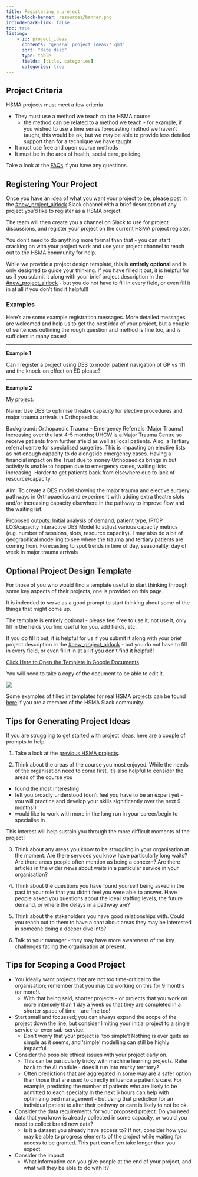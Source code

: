 ```yaml
---
title: Registering a project
title-block-banner: resources/banner.png
include-back-link: false
toc: true
listing:
    - id: project_ideas
      contents: "general_project_ideas/*.qmd"
      sort: "date desc"
      type: table
      fields: [title, categories]
      categories: true
---
```


## Project Criteria

:::{.callout-note}
HSMA projects must meet a few criteria

- They must use a method we teach on the HSMA course
    - the method can be related to a method we teach - for example, if you wished to use a time series forecasting method we haven't taught, this would be ok, but we may be able to provide less detailed support than for a technique we have taught
- It must use free and open source methods
- It must be in the area of health, social care, policing,
:::


:::{.callout-tip}
Take a look at the [FAQs](faqs.qmd) if you have any questions.
:::

## Registering Your Project

Once you have an idea of what you want your project to be, please post in the [#new_project_airlock](https://hsma-workspace.slack.com/archives/C074HBCAGGM) Slack channel with a brief description of any project you'd like to register as a HSMA project.

The team will then create you a channel on Slack to use for project discussions, and register your project on the current HSMA project register.

You don't need to do anything more formal than that - you can start cracking on with your project work and use your project channel to reach out to the HSMA community for help.

:::{.callout-note}
While we provide a project design template, this is **entirely optional** and is only designed to guide your thinking. If you have filled it out, it is helpful for us if you submit it along with your brief project description in the [#new_project_airlock](https://hsma-workspace.slack.com/archives/C074HBCAGGM) - but you do not have to fill in every field, or even fill it in at all if you don't find it helpful!!
:::

### Examples
Here's are some example registration messages. More detailed messages are welcomed and help us to get the best idea of your project, but a couple of sentences outlining the rough question and method is fine too, and is sufficient in many cases!

---

**Example 1**

Can I register a project using DES to model patient navigation of GP vs 111 and the knock-on effect on ED please?

---

**Example 2**

My project:

Name: Use DES to optimise theatre capacity for elective procedures and major trauma arrivals in Orthopaedics

Background: Orthopaedic Trauma – Emergency Referrals (Major Trauma) increasing over the last 4-5 months; UHCW is a Major Trauma Centre so receive patients from further afield as well as local patients. Also, a Tertiary referral centre for specialised surgeries. This is impacting on elective lists as not enough capacity to do alongside emergency cases. Having a financial impact on the Trust due to money Orthopaedics brings in but activity is unable to happen due to emergency cases, waiting lists increasing. Harder to get patients back from elsewhere due to lack of resource/capacity.

Aim: To create a DES model showing the major trauma and elective surgery pathways in Orthopaedics and experiment with adding extra theatre slots and/or increasing capacity elsewhere in the pathway to improve flow and the waiting list.

Proposed outputs:
Initial analysis of demand, patient type, IP/OP LOS/capacity
Interactive DES Model to adjust various capacity metrics (e.g. number of sessions, slots, resource capacity).
I may also do a bit of geographical modelling to see where the trauma and tertiary patients are coming from.
Forecasting to spot trends in time of day, seasonality, day of week in major trauma arrivals



## Optional Project Design Template

For those of you who would find a template useful to start thinking through some key aspects of their projects, one is provided on this page.

It is indended to serve as a good prompt to start thinking about some of the things that might come up.

:::{.callout-important}
The template is entirely optional - please feel free to use it, not use it, only fill in the fields you find useful for you, add fields, etc.

If you do fill it out, it is helpful for us if you submit it along with your brief project description in the [#new_project_airlock](https://hsma-workspace.slack.com/archives/C074HBCAGGM) - but you do not have to fill in every field, or even fill it in at all if you don't find it helpful!!
:::

[Click Here to Open the Template in Google Documents](https://docs.google.com/document/d/1BuiFnpwr7PvaBDqJwvpuJpYgpxBczVkByJkPPrKd7f8/edit?usp=sharing)

:::{.callout-tip}
You will need to take a copy of the document to be able to edit it.

![](assets/2024-10-09-12-23-08.png)
:::

:::{.callout-tip}

Some examples of filled in templates for real HSMA projects can be found [here](https://hsma-workspace.slack.com/archives/C078UQMP2QH/p1727684798692199) if you are a member of the HSMA Slack community.

:::


## Tips for Generating Project Ideas

If you are struggling to get started with project ideas, here are a couple of prompts to help.

1. Take a look at the [previous HSMA projects](previous_projects/projects_by_service_area.qmd).

2. Think about the areas of the course you most enjoyed. While the needs of the organisation need to come first, it's also helpful to consider the areas of the course you

- found the most interesting
- felt you broadly understood (don't feel you have to be an expert yet - you will practice and develop your skills significantly over the next 9 months!)
- would like to work with more in the long run in your career/begin to specialise in

This interest will help sustain you through the more difficult moments of the project!

3. Think about any areas you know to be struggling in your organisation at the moment. Are there services you know have particularly long waits? Are there areas people often mention as being a concern? Are there articles in the wider news about waits in a particular service in your organisation?

4. Think about the questions you have found yourself being asked in the past in your role that you didn't feel you were able to answer. Have people asked you questions about the ideal staffing levels, the future demand, or where the delays in a pathway are?

5. Think about the stakeholders you have good relationships with. Could you reach out to them to have a chat about areas they may be interested in someone doing a deeper dive into?

6. Talk to your manager - they may have more awareness of the key challenges facing the organisation at present.


## Tips for Scoping a Good Project

- You ideally want projects that are not too time-critical to the organisation; remember that you may be working on this for 9 months (or more!).
    - With that being said, shorter projects - or projects that you work on more intensely than 1 day a week so that they are completed in a shorter space of time - are fine too!

- Start small and focussed; you can always expand the scope of the project down the line, but consider limiting your initial project to a single service or even sub-service.
    - Don't worry that your project is 'too simple'! Nothing is ever quite as simple as it seems, and 'simple' modelling can still be highly impactful.

- Consider the possible ethical issues with your project early on.
    - This can be particularly tricky with machine learning projects. Refer back to the AI module - does it run into murky territory?
    - Often predictions that are aggregated in some way are a safer option than those that are used to directly influence a patient's care. For example, predicting the number of patients who are likely to be admitted to each specialty in the next 6 hours can help with optimizing bed management - but using that prediction for an individual patient to alter their pathway or care is likely to not be ok.

- Consider the data requirements for your proposed project. Do you need data that you know is already collected in some capacity, or would you need to collect brand new data?
    - Is it a dataset you already have access to? If not, consider how you may be able to progress elements of the project while waiting for access to be granted. This part can often take longer than you expect.

- Consider the impact
    - What information can you give people at the end of your project, and what will they be able to do with it?
